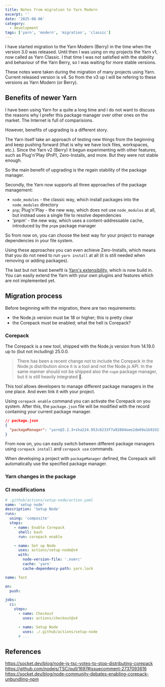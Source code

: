 ```yaml
---
title: Notes from migration to Yarn Modern
excerpt: ''
date: '2025-08-06'
category:
  - development
tags: ['yarn', 'modern', 'migration', 'classic']
---
```


I have started migration to the Yarn Modern (Berry) in the time when the version
3.0 was released. Until then I was using on my projects the Yarn v1, now called
as Yarn Classic. I that time I was not satisfied with the stability and
behaviour of the Yarn Berry, so I was waiting for more stable versions.

These notes were taken during the migration of many projects using Yarn. Current
released version is v4. So from the v3 up I will be refering to these versions
as Yarn Modern (or Berry).

## Benefits of newer Yarn

I have been using Yarn for a quite a long time and i do not want to discuss the
reasons why I prefer this package manager over other ones on the market. The
Internet is full of comparisions.

However, benefits of upgrading is a different story.

The Yarn itself take an approach of testing new things from the beginning and
keep pushing forward (that is why we have lock files, workspaces, etc.). Since
the Yarn v2 (Berry) it begun experimenting with other features, such as
Plug'n'Play (PnP), Zero-Installs, and more. But they were not stable enough.

So the main benefit of upgrading is the regain stability of the package manager.

Secondly, the Yarn now supports all three approaches of the package management:

- `node_modules` - the classic way, which install packages into the
  `node_modules` directory
- `pnp`; Plug'n'Play - the new way, which does not use `node_modules` at all,
  but instead uses a single file to resolve dependencies
- 'pnpm' - the new way, which uses a content-addressable cache, introduced by
  the `pnpm` package manager

So from now on, you can choose the best way for your project to manage
dependencies in your file system.

Using these approaches you can even achieve Zero-Installs, which means that you
do not need to run `yarn install` at all (it is still needed when removing or
adding packages).

The last but not least benefit is [Yarn's extensibility][yarn-extensibility],
which is now build in. You can easily extend the Yarn with your own plugins and
features which are not implemented yet.

## Migration process

Before beginning with the migration, there are two requirements:

- the Node.js version must be 18 or higher; this is pretty clear
- the Corepack must be enabled; what the hell is Corepack?

### Corepack

The Corepack is a new tool, shipped with the Node.js version from 14.19.0 up to
(but not including) 25.0.0.

> There has been a recent change not to include the Corepack in the Node.js
> distribution since it is a tool and not the Node.js API. In the same manner
> should not be shipped also the `napm` package manager, but it is still heavily
> integrated :shrug:.

This tool allows developers to manage different package managers in the one
place. And even link it with your project.

Using `corepack enable` command you can activate the Corepack on you system.
After this, the `package.json` file will be modified with the record containing
your current package manager.

```json
// package.json
{
  "packageManager": "yarn@3.2.3+sha224.953c8233f7a92884eee2de69a1b92d1f2ec1655e66d08071ba9a02fa"
}
```

From now on, you can easily switch between different package managers using
`corepack install` and `corepack use` commands.

When developing a project with `packageManager` defined, the Corepack will
automatically use the specified package manager.

### Yarn changes in the package

### CI modifications

```yaml
# .github/actions/setup-node/action.yaml
name: 'setup node'
description: 'Setup Node'
runs:
  using: 'composite'
  steps:
    - name: Enable Corepack
      shell: bash
      run: corepack enable

    - name: Set up Node
      uses: actions/setup-node@v4
      with:
        node-version-file: '.nvmrc'
        cache: 'yarn'
        cache-dependency-path: yarn.lock
```

```yaml
name: Test

on:
  push:

jobs:
  ci:
    steps:
      - name: Checkout
        uses: actions/checkout@v4

      - name: Setup Node
        uses: ./.github/actions/setup-node
      # ...
```

## References

[spirit-yarn-modern-migration]:
  https://github.com/lmc-eu/spirit-design-system/pull/1029/files
[cqt-yarn-modern-migration]:
  https://github.com/lmc-eu/code-quality-tools/pull/205/files
[yarn-3-0-release-notes]: https://yarnpkg.com/blog/release/3.0
[yarn-3-1-release-notes]: https://yarnpkg.com/blog/release/3.1
[yarn-3-2-release-notes]: https://yarnpkg.com/blog/release/3.2
[yarn-installation]: https://yarnpkg.com/getting-started/install
[yarn-extensibility]: https://yarnpkg.com/features/extensibility
[yarn-benefits]: https://yarnpkg.com/migration/overview
[yarn-step-by-step]: https://yarnpkg.com/migration/guide
[yarn-pnp]: https://yarnpkg.com/migration/pnp
[yarn-corepack]: https://yarnpkg.com/corepack
[yarn-qa]: https://yarnpkg.com/getting-started/qa
[yarn-recipes]: https://yarnpkg.com/getting-started/recipes
[corepack-docs]: https://github.com/nodejs/corepack#readme
[enable-corepack]: https://github.com/actions/setup-node/issues/480

https://socket.dev/blog/node-js-tsc-votes-to-stop-distributing-corepack
https://github.com/nodejs/TSC/pull/1697#issuecomment-2737093616
https://socket.dev/blog/node-community-debates-enabling-corepack-unbundling-npm
